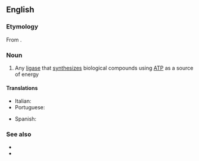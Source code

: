 {{also|Synthetase}}

==English==

===Etymology===
From {{affix|en|synthesis|-ase}}.

===Noun===
{{en-noun}}

# {{lb|en|enzyme}} Any [[ligase]] that [[synthesize]]s biological compounds using [[ATP]] as a source of energy

====Translations====
{{trans-top|ligase that synthesizes biological compounds}}
* Italian: {{t+|it|sintetasi|f}}
* Portuguese: {{t|pt|sintetase|f}}
{{trans-mid}}
* Spanish: {{t|es|sintetasa|f}}
{{trans-bottom}}

===See also===
* {{l|en|carboxylase}}
* {{l|en|synthase}}